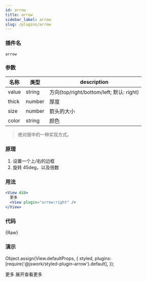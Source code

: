 ```yaml
---
id: arrow
title: arrow
sidebar_label: arrow
slug: /plugins/arrow
---
```


### 插件名

```config
arrow
```

### 参数

<!-- value: 'right', thick: 1, size: 3, color: 'gray' -->

| 名称  | 类型   | description                              |
| ----- | ------ | ---------------------------------------- |
| value | string | 方向(top/right/bottom/left; 默认: right) |
| thick | number | 厚度                                     |
| size  | number | 箭头的大小                               |
| color | string | 颜色                                     |

> 绝对居中的一种实现方式。

### 原理

1. 设置一个上/右的边框
2. 旋转 45deg，以及倍数

### 用法

```jsx
<View dib>
  更多
  <View plugin="arrow:right" />
</View>
```

### 代码

<CodeBlock className="language-jsx">{Raw}</CodeBlock>

### 演示

Object.assign(View.defaultProps, {
  styled,
  plugins: [require('@jswork/styled-plugin-arrow').default],
});

<View db>
  更多
  <View plugin="arrow:right" />
</View>

<View db>
  <View dib mr={10}>
    展开查看更多
  </View>
  <View plugin="arrow:top" />
</View>
